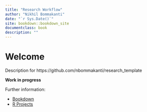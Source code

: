 ```yaml
--- 
title: "Research Workflow"
author: "Nikhil Bommakanti"
date: "`r Sys.Date()`"
site: bookdown::bookdown_site
documentclass: book
description: ""
---
```


# Welcome {-}

Description for https://github.com/nbommakanti/research_template

**Work in progress**


Further information:

- [Bookdown](https://bookdown.org/yihui/bookdown/)
- [R Projects](https://support.rstudio.com/hc/en-us/articles/200526207-Using-Projects)
